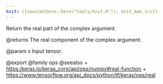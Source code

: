 ```yaml
---
knit: ({source(here::here("tools/knit.R")); knit_man_src})
---
```

Return the real part of the complex argument.

@returns
    The real component of the complex argument.

@param x Input tensor.

@export
@family ops
@seealso
+ <https:/keras.io/keras_core/api/ops/numpy#real-function>
+ <https://www.tensorflow.org/api_docs/python/tf/keras/ops/real>

